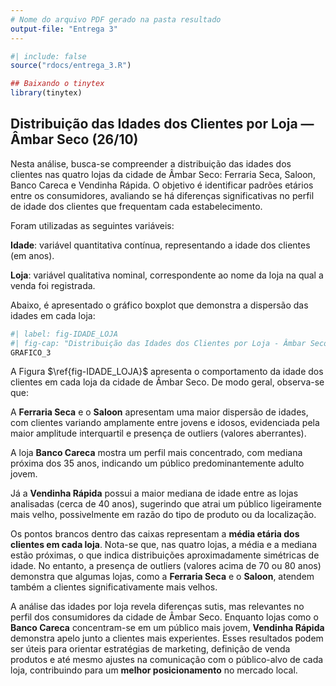 ```yaml
---
# Nome do arquivo PDF gerado na pasta resultado
output-file: "Entrega 3"
---
```


```r
#| include: false
source("rdocs/entrega_3.R")
```

```r
## Baixando o tinytex
library(tinytex)
```

##  Distribuição das Idades dos Clientes por Loja — Âmbar Seco (26/10)

Nesta análise, busca-se compreender a distribuição das idades dos clientes nas quatro lojas da cidade de Âmbar Seco: Ferraria Seca, Saloon, Banco Careca e Vendinha Rápida.
O objetivo é identificar padrões etários entre os consumidores, avaliando se há diferenças significativas no perfil de idade dos clientes que frequentam cada estabelecimento.

Foram utilizadas as seguintes variáveis:

**Idade**: variável quantitativa contínua, representando a idade dos clientes (em anos).

**Loja**: variável qualitativa nominal, correspondente ao nome da loja na qual a venda foi registrada.

Abaixo, é apresentado o gráfico boxplot que demonstra a dispersão das idades em cada loja:


```r
#| label: fig-IDADE_LOJA
#| fig-cap: "Distribuição das Idades dos Clientes por Loja - Âmbar Seco  "
GRAFICO_3


```

A Figura $\ref{fig-IDADE_LOJA}$ apresenta o comportamento da idade dos clientes em cada loja da cidade de Âmbar Seco.
De modo geral, observa-se que:

A **Ferraria Seca** e o **Saloon** apresentam uma maior dispersão de idades, com clientes variando amplamente entre jovens e idosos, evidenciada pela maior amplitude interquartil e presença de outliers (valores aberrantes).

A loja **Banco Careca** mostra um perfil mais concentrado, com mediana próxima dos 35 anos, indicando um público predominantemente adulto jovem.

Já a **Vendinha Rápida** possui a maior mediana de idade entre as lojas analisadas (cerca de 40 anos), sugerindo que atrai um público ligeiramente mais velho, possivelmente em razão do tipo de produto ou da localização.

Os pontos brancos dentro das caixas representam a **média etária dos clientes em cada loja**. Nota-se que, nas quatro lojas, a média e a mediana estão próximas, o que indica distribuições aproximadamente simétricas de idade. No entanto, a presença de outliers (valores acima de 70 ou 80 anos) demonstra que algumas lojas, como a **Ferraria Seca** e o **Saloon**, atendem também a clientes significativamente mais velhos.

A análise das idades por loja revela diferenças sutis, mas relevantes no perfil dos consumidores da cidade de Âmbar Seco.
Enquanto lojas como o **Banco Careca** concentram-se em um público mais jovem, **Vendinha Rápida** demonstra apelo junto a clientes mais experientes.
Esses resultados podem ser úteis para orientar estratégias de marketing, definição de venda produtos e até mesmo ajustes na comunicação com o público-alvo de cada loja, contribuindo para um **melhor posicionamento** no mercado local.
